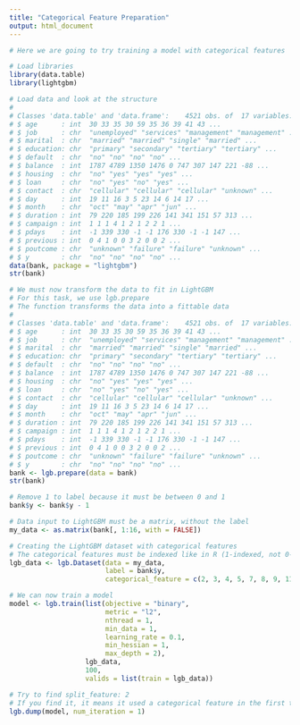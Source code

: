 ```yaml
---
title: "Categorical Feature Preparation"
output: html_document
---
```


```r
# Here we are going to try training a model with categorical features

# Load libraries
library(data.table)
library(lightgbm)

# Load data and look at the structure
# 
# Classes 'data.table' and 'data.frame':	4521 obs. of  17 variables:
# $ age      : int  30 33 35 30 59 35 36 39 41 43 ...
# $ job      : chr  "unemployed" "services" "management" "management" ...
# $ marital  : chr  "married" "married" "single" "married" ...
# $ education: chr  "primary" "secondary" "tertiary" "tertiary" ...
# $ default  : chr  "no" "no" "no" "no" ...
# $ balance  : int  1787 4789 1350 1476 0 747 307 147 221 -88 ...
# $ housing  : chr  "no" "yes" "yes" "yes" ...
# $ loan     : chr  "no" "yes" "no" "yes" ...
# $ contact  : chr  "cellular" "cellular" "cellular" "unknown" ...
# $ day      : int  19 11 16 3 5 23 14 6 14 17 ...
# $ month    : chr  "oct" "may" "apr" "jun" ...
# $ duration : int  79 220 185 199 226 141 341 151 57 313 ...
# $ campaign : int  1 1 1 4 1 2 1 2 2 1 ...
# $ pdays    : int  -1 339 330 -1 -1 176 330 -1 -1 147 ...
# $ previous : int  0 4 1 0 0 3 2 0 0 2 ...
# $ poutcome : chr  "unknown" "failure" "failure" "unknown" ...
# $ y        : chr  "no" "no" "no" "no" ...
data(bank, package = "lightgbm")
str(bank)

# We must now transform the data to fit in LightGBM
# For this task, we use lgb.prepare
# The function transforms the data into a fittable data
# 
# Classes 'data.table' and 'data.frame':	4521 obs. of  17 variables:
# $ age      : int  30 33 35 30 59 35 36 39 41 43 ...
# $ job      : chr  "unemployed" "services" "management" "management" ...
# $ marital  : chr  "married" "married" "single" "married" ...
# $ education: chr  "primary" "secondary" "tertiary" "tertiary" ...
# $ default  : chr  "no" "no" "no" "no" ...
# $ balance  : int  1787 4789 1350 1476 0 747 307 147 221 -88 ...
# $ housing  : chr  "no" "yes" "yes" "yes" ...
# $ loan     : chr  "no" "yes" "no" "yes" ...
# $ contact  : chr  "cellular" "cellular" "cellular" "unknown" ...
# $ day      : int  19 11 16 3 5 23 14 6 14 17 ...
# $ month    : chr  "oct" "may" "apr" "jun" ...
# $ duration : int  79 220 185 199 226 141 341 151 57 313 ...
# $ campaign : int  1 1 1 4 1 2 1 2 2 1 ...
# $ pdays    : int  -1 339 330 -1 -1 176 330 -1 -1 147 ...
# $ previous : int  0 4 1 0 0 3 2 0 0 2 ...
# $ poutcome : chr  "unknown" "failure" "failure" "unknown" ...
# $ y        : chr  "no" "no" "no" "no" ...
bank <- lgb.prepare(data = bank)
str(bank)

# Remove 1 to label because it must be between 0 and 1
bank$y <- bank$y - 1

# Data input to LightGBM must be a matrix, without the label
my_data <- as.matrix(bank[, 1:16, with = FALSE])

# Creating the LightGBM dataset with categorical features
# The categorical features must be indexed like in R (1-indexed, not 0-indexed)
lgb_data <- lgb.Dataset(data = my_data,
                        label = bank$y,
                        categorical_feature = c(2, 3, 4, 5, 7, 8, 9, 11, 16))

# We can now train a model
model <- lgb.train(list(objective = "binary",
                        metric = "l2",
                        nthread = 1,
                        min_data = 1,
                        learning_rate = 0.1,
                        min_hessian = 1,
                        max_depth = 2),
                   lgb_data,
                   100,
                   valids = list(train = lgb_data))

# Try to find split_feature: 2
# If you find it, it means it used a categorical feature in the first tree
lgb.dump(model, num_iteration = 1)


```

